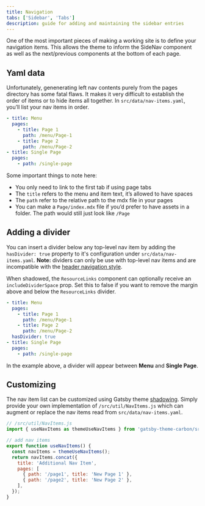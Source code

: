 ```yaml
---
title: Navigation
tabs: ['Sidebar', 'Tabs']
description: guide for adding and maintaining the sidebar entries
---
```


<PageDescription>

One of the most important pieces of making a working site is to define your
navigation items. This allows the theme to inform the SideNav component as well
as the next/previous components at the bottom of each page.

</PageDescription>

## Yaml data

Unfortunately, genenerating left nav contents purely from the pages directory
has some fatal flaws. It makes it very difficult to establish the order of items
or to hide items all together. In `src/data/nav-items.yaml`, you’ll list your
nav items in order.

```yaml
- title: Menu
  pages:
    - title: Page 1
      path: /menu/Page-1
    - title: Page 2
      path: /menu/Page-2
- title: Single Page
  pages:
    - path: /single-page
```

Some important things to note here:

- You only need to link to the first tab if using page tabs
- The `title` refers to the menu and item text, it’s allowed to have spaces
- The `path` refer to the relative path to the mdx file in your pages
- You can make a `Page/index.mdx` file if you’d prefer to have assets in a
  folder. The path would still just look like `/Page`

## Adding a divider

You can insert a divider below any top-level nav item by adding the
`hasDivider: true` property to it's configuration under
`src/data/nav-items.yaml`. **Note:** dividers can only be use with top-level nav
items and are incompatible with the
[header navigation style](/guides/configuration#navigation-style).

When shadowed, the `ResourceLinks` component can optionally receive an
`includeDividerSpace` prop. Set this to false if you want to remove the margin
above and below the `ResourceLinks` divider.

```yaml
- title: Menu
  pages:
    - title: Page 1
      path: /menu/Page-1
    - title: Page 2
      path: /menu/Page-2
  hasDivider: true
- title: Single Page
  pages:
    - path: /single-page
```

In the example above, a divider will appear between **Menu** and **Single
Page**.

## Customizing

The nav item list can be customized using Gatsby theme
[shadowing](/guides/shadowing). Simply provide your own implementation of
`/src/util/NavItems.js` which can augment or replace the nav items read from
`src/data/nav-items.yaml`.

```javascript
// /src/util/NavItems.js
import { useNavItems as themeUseNavItems } from 'gatsby-theme-carbon/src/util/NavItems';

// add nav items
export function useNavItems() {
  const navItems = themeUseNavItems();
  return navItems.concat({
    title: 'Additional Nav Item',
    pages: [
      { path: '/page1', title: 'New Page 1' },
      { path: '/page2', title: 'New Page 2' },
    ],
  });
}
```
